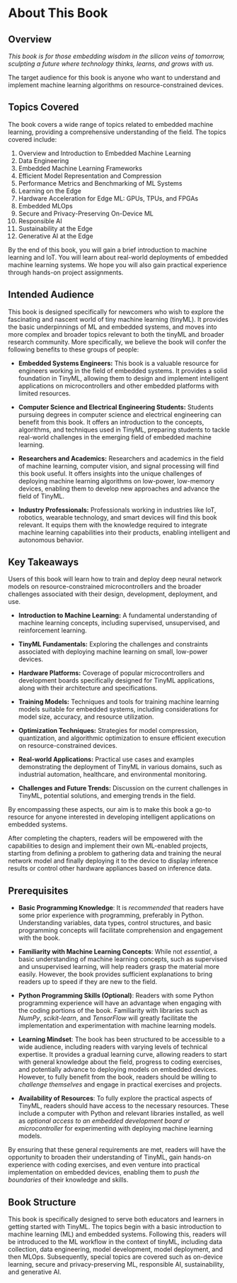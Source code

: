 # About This Book {.unnumbered}

## Overview

_This book is for those embedding wisdom in the silicon veins of tomorrow, sculpting a future where technology thinks, learns, and grows with us._

The target audience for this book is anyone who want to understand and implement machine learning algorithms on resource-constrained devices. 

## Topics Covered

The book covers a wide range of topics related to embedded machine learning, providing a comprehensive understanding of the field. The topics covered include:

1. Overview and Introduction to Embedded Machine Learning
2. Data Engineering
3. Embedded Machine Learning Frameworks
4. Efficient Model Representation and Compression
5. Performance Metrics and Benchmarking of ML Systems
6. Learning on the Edge
7. Hardware Acceleration for Edge ML: GPUs, TPUs, and FPGAs
8. Embedded MLOps
9. Secure and Privacy-Preserving On-Device ML
10. Responsible AI
11. Sustainability at the Edge
12. Generative AI at the Edge

By the end of this book, you will gain a brief introduction to machine learning and IoT. You will learn about real-world deployments of embedded machine learning systems. We hope you will also gain practical experience through hands-on project assignments.

## Intended Audience

This book is designed specifically for newcomers who wish to explore the fascinating and nascent world of tiny machine learning (tinyML). It provides the basic underpinnings of ML and embedded systems, and moves into more complex and broader topics relevant to both the tinyML and broader research community. More specifically, we believe the book will confer the following benefits to these groups of people:

* **Embedded Systems Engineers:** This book is a valuable resource for engineers working in the field of embedded systems. It provides a solid foundation in TinyML, allowing them to design and implement intelligent applications on microcontrollers and other embedded platforms with limited resources.

* **Computer Science and Electrical Engineering Students:** Students pursuing degrees in computer science and electrical engineering can benefit from this book. It offers an introduction to the concepts, algorithms, and techniques used in TinyML, preparing students to tackle real-world challenges in the emerging field of embedded machine learning.

* **Researchers and Academics:** Researchers and academics in the field of machine learning, computer vision, and signal processing will find this book useful. It offers insights into the unique challenges of deploying machine learning algorithms on low-power, low-memory devices, enabling them to develop new approaches and advance the field of TinyML.

* **Industry Professionals:** Professionals working in industries like IoT, robotics, wearable technology, and smart devices will find this book relevant. It equips them with the knowledge required to integrate machine learning capabilities into their products, enabling intelligent and autonomous behavior.

## Key Takeaways

Users of this book will learn how to train and deploy deep neural network models on resource-constrained microcontrollers and the broader challenges associated with their design, development, deployment, and use. 

* **Introduction to Machine Learning:** A fundamental understanding of machine learning concepts, including supervised, unsupervised, and reinforcement learning.

* **TinyML Fundamentals:** Exploring the challenges and constraints associated with deploying machine learning on small, low-power devices.

* **Hardware Platforms:** Coverage of popular microcontrollers and development boards specifically designed for TinyML applications, along with their architecture and specifications.

* **Training Models:** Techniques and tools for training machine learning models suitable for embedded systems, including considerations for model size, accuracy, and resource utilization.

* **Optimization Techniques:** Strategies for model compression, quantization, and algorithmic optimization to ensure efficient execution on resource-constrained devices.

* **Real-world Applications:** Practical use cases and examples demonstrating the deployment of TinyML in various domains, such as industrial automation, healthcare, and environmental monitoring.

* **Challenges and Future Trends:** Discussion on the current challenges in TinyML, potential solutions, and emerging trends in the field.

By encompassing these aspects, our aim is to make this book a go-to resource for anyone interested in developing intelligent applications on embedded systems.

After completing the chapters, readers will be empowered with the capabilities to design and implement their own ML-enabled projects, starting from defining a problem to gathering data and training the neural network model and finally deploying it to the device to display inference results or control other hardware appliances based on inference data.

## Prerequisites

* **Basic Programming Knowledge**: It is *recommended* that readers have some prior experience with programming, preferably in Python. Understanding variables, data types, control structures, and basic programming concepts will facilitate comprehension and engagement with the book.

* **Familiarity with Machine Learning Concepts**: While not *essential*, a basic understanding of machine learning concepts, such as supervised and unsupervised learning, will help readers grasp the material more easily. However, the book provides sufficient explanations to bring readers up to speed if they are new to the field.

* **Python Programming Skills (Optional)**: Readers with some Python programming experience will have an advantage when engaging with the coding portions of the book. Familiarity with libraries such as *NumPy*, *scikit-learn*, and *TensorFlow* will greatly facilitate the implementation and experimentation with machine learning models.

* **Learning Mindset**: The book has been structured to be accessible to a wide audience, including readers with varying levels of technical expertise. It provides a gradual learning curve, allowing readers to start with general knowledge about the field, progress to coding exercises, and potentially advance to deploying models on embedded devices. However, to fully benefit from the book, readers should be willing to *challenge themselves* and engage in practical exercises and projects.

* **Availability of Resources**: To fully explore the practical aspects of TinyML, readers should have access to the necessary resources. These include a computer with Python and relevant libraries installed, as well as *optional access to an embedded development board or microcontroller* for experimenting with deploying machine learning models.

By ensuring that these general requirements are met, readers will have the opportunity to broaden their understanding of TinyML, gain hands-on experience with coding exercises, and even venture into practical implementation on embedded devices, enabling them to *push the boundaries* of their knowledge and skills.

## Book Structure

This book is specifically designed to serve both educators and learners in getting started with TinyML. The topics begin with a basic introduction to machine learning (ML) and embedded systems. Following this, readers will be introduced to the ML workflow in the context of tinyML, including data collection, data engineering, model development, model deployment, and then MLOps. Subsequently, special topics are covered such as on-device learning, secure and privacy-preserving ML, responsible AI, sustainability, and generative AI. 

